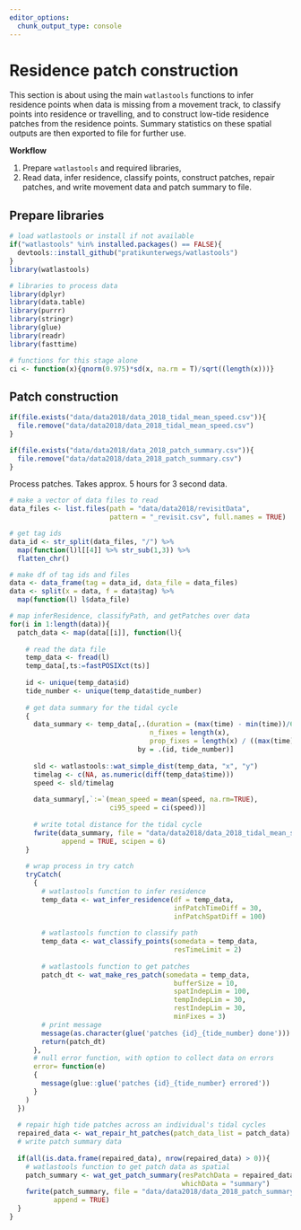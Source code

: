 ```yaml
---
editor_options: 
  chunk_output_type: console
---
```


# Residence patch construction

This section is about using the main `watlastools` functions to infer residence points when data is missing from a movement track, to classify points into residence or travelling, and to construct low-tide residence patches from the residence points. Summary statistics on these spatial outputs are then exported to file for further use.

**Workflow**

1. Prepare `watlastools` and required libraries,
2. Read data, infer residence, classify points, construct patches, repair patches, and write movement data and patch summary to file.

## Prepare libraries

```r
# load watlastools or install if not available
if("watlastools" %in% installed.packages() == FALSE){
  devtools::install_github("pratikunterwegs/watlastools")
}
library(watlastools)

# libraries to process data
library(dplyr)
library(data.table)
library(purrr)
library(stringr)
library(glue)
library(readr)
library(fasttime)

# functions for this stage alone
ci <- function(x){qnorm(0.975)*sd(x, na.rm = T)/sqrt((length(x)))}
```

## Patch construction

```r
if(file.exists("data/data2018/data_2018_tidal_mean_speed.csv")){
  file.remove("data/data2018/data_2018_tidal_mean_speed.csv")
}

if(file.exists("data/data2018/data_2018_patch_summary.csv")){
  file.remove("data/data2018/data_2018_patch_summary.csv")
}
```

Process patches. Takes approx. 5 hours for 3 second data.

```r
# make a vector of data files to read
data_files <- list.files(path = "data/data2018/revisitData", 
                         pattern = "_revisit.csv", full.names = TRUE)

# get tag ids
data_id <- str_split(data_files, "/") %>% 
  map(function(l)l[[4]] %>% str_sub(1,3)) %>% 
  flatten_chr()

# make df of tag ids and files
data <- data_frame(tag = data_id, data_file = data_files)
data <- split(x = data, f = data$tag) %>% 
  map(function(l) l$data_file)

# map inferResidence, classifyPath, and getPatches over data
for(i in 1:length(data)){
  patch_data <- map(data[[i]], function(l){
  
    # read the data file
    temp_data <- fread(l)
    temp_data[,ts:=fastPOSIXct(ts)]
    
    id <- unique(temp_data$id)
    tide_number <- unique(temp_data$tide_number)
    
    # get data summary for the tidal cycle
    {
      data_summary <- temp_data[,.(duration = (max(time) - min(time))/60,
                                   n_fixes = length(x),
                                   prop_fixes = length(x) / ((max(time) - min(time))/30)),
                                by = .(id, tide_number)]
      
      sld <- watlastools::wat_simple_dist(temp_data, "x", "y")
      timelag <- c(NA, as.numeric(diff(temp_data$time)))
      speed <- sld/timelag
      
      data_summary[,`:=`(mean_speed = mean(speed, na.rm=TRUE),
                         ci95_speed = ci(speed))]
      
      # write total distance for the tidal cycle
      fwrite(data_summary, file = "data/data2018/data_2018_tidal_mean_speed.csv", 
             append = TRUE, scipen = 6)
    }
    
    # wrap process in try catch
    tryCatch(
      {
        # watlastools function to infer residence
        temp_data <- wat_infer_residence(df = temp_data,
                                         infPatchTimeDiff = 30,
                                         infPatchSpatDiff = 100)
        
        # watlastools function to classify path
        temp_data <- wat_classify_points(somedata = temp_data,
                                         resTimeLimit = 2)
        
        # watlastools function to get patches
        patch_dt <- wat_make_res_patch(somedata = temp_data,
                                         bufferSize = 10,
                                         spatIndepLim = 100,
                                         tempIndepLim = 30,
                                         restIndepLim = 30,
                                         minFixes = 3)
        # print message
        message(as.character(glue('patches {id}_{tide_number} done')))
        return(patch_dt)
      },
      # null error function, with option to collect data on errors
      error= function(e)
      {
        message(glue::glue('patches {id}_{tide_number} errored'))
      }
    )
  })
  
  # repair high tide patches across an individual's tidal cycles
  repaired_data <- wat_repair_ht_patches(patch_data_list = patch_data)
  # write patch summary data
  
  if(all(is.data.frame(repaired_data), nrow(repaired_data) > 0)){
    # watlastools function to get patch data as spatial
    patch_summary <- wat_get_patch_summary(resPatchData = repaired_data,
                                           whichData = "summary")
    fwrite(patch_summary, file = "data/data2018/data_2018_patch_summary.csv",
           append = TRUE)
  }
}

```
